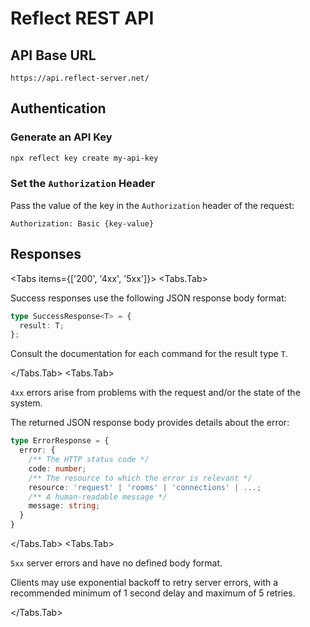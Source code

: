 
# Reflect REST API

## API Base URL

```http
https://api.reflect-server.net/
```

## Authentication

<Steps>

### Generate an API Key

```bash
npx reflect key create my-api-key
```

### Set the `Authorization` Header

Pass the value of the key in the `Authorization` header of the request:

```http
Authorization: Basic {key-value}
```

</Steps>

## Responses

<Tabs items={['200', '4xx', '5xx']}>
<Tabs.Tab>

Success responses use the following JSON response body format:

```typescript
type SuccessResponse<T> = {
  result: T;
};
```

Consult the documentation for each command for the result type `T`.

</Tabs.Tab>
<Tabs.Tab>

`4xx` errors arise from problems with the request and/or the state of the system.

The returned JSON response body provides details about the error:

```typescript
type ErrorResponse = {
  error: {
    /** The HTTP status code */
    code: number;
    /** The resource to which the error is relevant */
    resource: 'request' | 'rooms' | 'connections' | ...;
    /** A human-readable message */
    message: string;
  }
}
```

</Tabs.Tab>
<Tabs.Tab>

`5xx` server errors and have no defined body format.

Clients may use exponential backoff to retry server errors, with a recommended
minimum of 1 second delay and maximum of 5 retries.

</Tabs.Tab>
</Tabs>
